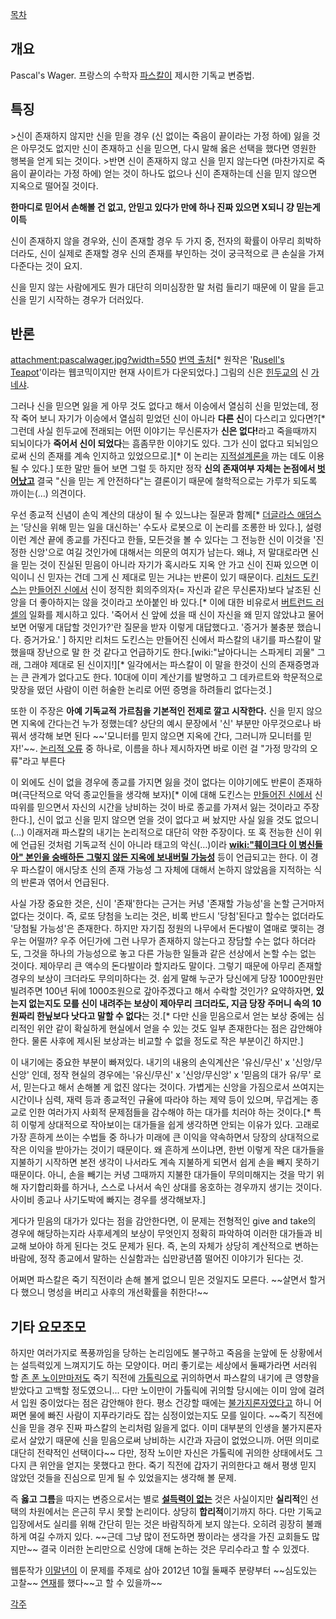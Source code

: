 [[목차]]

== 개요 ==
Pascal's Wager.
프랑스의 수학자 [[파스칼]]이 제시한 기독교 변증법.

== 특징 ==
>신이 존재하지 않지만 신을 믿을 경우 (신 없이는 죽음이 끝이라는 가정 하에) 잃을 것은 아무것도 없지만 신이 존재하고 신을 믿으면, 다시 말해 옳은 선택을 했다면 영원한 행복을 얻게 되는 것이다.
>반면 신이 존재하지 않고 신을 믿지 않는다면 (마찬가지로 죽음이 끝이라는 가정 하에) 얻는 것이 하나도 없으나 신이 존재하는데 신을 믿지 않으면 지옥으로 떨어질 것이다.

'''한마디로 믿어서 손해볼 건 없고, 안믿고 있다가 만에 하나 진짜 있으면 X되니 걍 믿는게 이득'''

신이 존재하지 않을 경우와, 신이 존재할 경우 두 가지 중, 전자의 확률이 아무리 희박하더라도, 신이 실제로 존재할 경우 신의 존재를 부인하는 것이 궁극적으로 큰 손실을 가져다준다는 것이 요지.

신을 믿지 않는 사람에게도 뭔가 대단히 의미심장한 말 처럼 들리기 때문에 이 말을 듣고 신을 믿기 시작하는 경우가 더러있다.

== 반론 ==
attachment:pascalwager.jpg?width=550
[http://safranine.egloos.com/4781878 번역 출처][* 원작은 '[[러셀의 찻주전자#s-2|Rusell's Teapot]]'이라는 웹코믹이지만 현재 사이트가 다운되었다.] 그림의 신은 [[힌두교]]의 신 [[가네샤]].

그러나 신을 믿으면 잃을 게 아무 것도 없다고 해서 이승에서 열심히 신을 믿었는데, 정작 죽어 보니 자기가 이승에서 열심히 믿었던 신이 아니라 '''다른 신'''이 다스리고 있다면?[* 그런데 사실 힌두교에 전래되는 어떤 이야기는 무신론자가 '''신은 없다!'''라고 죽을때까지 되뇌이다가 '''죽어서 신이 되었다'''는 흠좀무한 이야기도 있다. 그가 신이 없다고 되뇌임으로써 신의 존재를 계속 인지하고 있었으므로.][* 이 논리는 [[지적설계론]]을 까는 데도 이용될 수 있다.] 또한 말만 들어 보면 그럴 듯 하지만 정작 '''신의 존재여부 자체는 논점에서 [[훈제 청어|벗어났고]]''' 결국 "신을 믿는 게 안전하다"는 결론이기 때문에 철학적으로는 가루가 되도록 까이는(…) 의견이다.

우선 종교적 신념이 손익 계산의 대상이 될 수 있느냐는 질문과 함께[* [[더글라스 애덤스]]는 '당신을 위해 믿는 일을 대신하는' 수도사 로봇으로 이 논리를 조롱한 바 있다.], 설령 이런 계산 끝에 종교를 가진다고 한들, 모든것을 볼 수 있다는 그 전능한 신이 이것을 '진정한 신앙'으로 여길 것인가에 대해서는 의문의 여지가 남는다. 왜냐, 저 말대로라면 신을 믿는 것이 진실된 믿음이 아니라 자기가 혹시라도 지옥 안 가고 신이 진짜 있으면 이익이니 신 믿자는 건데 그게 신 제대로 믿는 거냐는 반론이 있기 때문이다. [[리처드 도킨스]]는 [[만들어진 신]]에서 신이 정직한 회의주의자(= 자신과 같은 무신론자)보다 날조된 신앙을 더 좋아하지는 않을 것이라고 쏘아붙인 바 있다.[* 이에 대한 비유로서 [[버트런드 러셀]]의 일화를 제시하고 있다. '죽어서 신 앞에 섰을 때 신이 자신을 왜 믿지 않았냐고 물어보면 어떻게 대답할 것인가?'란 질문을 받자 이렇게 대답했다고. '증거가 불충분 했습니다. 증거가요.' ] 하지만 리처드 도킨스는 만들어진 신에서 파스칼의 내기를 파스칼이 말했을때 장난으로 말 한 것 같다고 언급하기도 한다.[wiki:"날아다니는 스파게티 괴물" 그래, 그래야 제대로 된 신이지!][* 일각에서는 파스칼이 이 말을 한것이 신의 존재증명과는 큰 관계가 없다고도 한다. 10대에 이미 계산기를 발명하고 그 데카르트와 학문적으로 맞장을 떴던 사람이 이런 허술한 논리로 어떤 증명을 하려들리 없다는것.]

또한 이 주장은 '''아예 기독교적 가르침을 기본적인 전제로 깔고 시작한다.''' 신을 믿지 않으면 지옥에 간다는건 누가 정했는데? 상단의 예시 문장에서 '신' 부분만 아무것으로나 바꿔서 생각해 보면 된다 ~~'모니터를 믿지 않으면 지옥에 간다, 그러니까 모니터를 믿자!'~~. [[논리적 오류]] 중 하나로, 이름을 하나 제시하자면 바로 이런 걸 "가정 망각의 오류"라고 부른다

이 외에도 신이 없을 경우에 종교를 가지면 잃을 것이 없다는 이야기에도 반론이 존재하며(극단적으로 악덕 종교인들을 생각해 보자)[* 이에 대해 도킨스는 [[만들어진 신]]에서 신 따위를 믿으면서 자신의 시간을 낭비하는 것이 바로 종교를 가져서 잃는 것이라고 주장한다.], 신이 없고 신을 믿지 않으면 얻을 것이 없다고 써 놨지만 사실 잃을 것도 없으니(…) 이래저래 파스칼의 내기는 논리적으로 대단히 약한 주장이다. 또 혹 전능한 신이 위에 언급된 것처럼 기독교적 신이 아니라 태고의 악신(…)이라 '''[[wiki:"훼이크다 이 병신들아" 본인을 숭배하든 그렇지 않든 지옥에 보내버릴 가능성]]''' 등이 언급되고는 한다. 이 경우 파스칼이 애시당초 신의 존재 가능성 그 자체에 대해서 논하지 않았음을 지적하는 식의 반론과 엮어서 언급된다.

사실 가장 중요한 것은, 신이 '존재'한다는 근거는 커녕 '존재할 가능성'을 논할 근거마저 없다는 것이다. 즉, 로또 당첨을 노리는 것은, 비록 반드시 '당첨'된다고 할수는 없더라도 '당첨될 가능성'은 존재한다. 하지만 자기집 정원의 나무에서 돈다발이 열매로 맺히는 경우는 어떨까? 우주 어딘가에 그런 나무가 존재하지 않는다고 장담할 수는 없다 하더라도, 그것을 하나의 가능성으로 놓고 다른 가능한 일들과 같은 선상에서 논할 수는 없는 것이다. 제아무리 큰 액수의 돈다발이라 할지라도 말이다. 그렇기 때문에 아무리 존재할 경우의 보상이 크더라도 무의미하다는 것. 쉽게 말해 누군가 당신에게 당장 1000만원만 빌려주면 100년 뒤에 1000조원으로 갚아주겠다고 해서 수락할 것인가? 요약하자면, '''있는지 없는지도 모를 신이 내려주는 보상이 제아무리 크더라도, 지금 당장 주머니 속의 10원짜리 한닢보다 낫다고 말할 수 없다'''는 것.[* 다만 신을 믿음으로서 얻는 보상 중에는 심리적인 위안 같이 확실하게 현실에서 얻을 수 있는 것도 일부 존재한다는 점은 감안해야 한다. 물론 사후에 제시된 보상과는 비교할 수 없을 정도로 작은 부분이긴 하지만.]

이 내기에는 중요한 부분이 빠져있다. 내기의 내용의 손익계산은 '유신/무신' x '신앙/무신앙' 인데,
정작 현실의 경우에는 '유신/무신' x '신앙/무신앙' x '믿음의 대가 유/무' 로서, 믿는다고 해서 손해볼 게 없진 않다는 것이다. 가볍게는 신앙을 가짐으로서 쓰여지는 시간이나 심력, 재력 등과 종교적인 규율에 따라야 하는 제약 등이 있으며, 무겁게는 종교로 인한 여러가지 사회적 문제점들을 감수해야 하는 대가를 치러야 하는 것이다.[* 특히 이렇게 상대적으로 작아보이는 대가들을 쉽게 생각하면 안되는 이유가 있다. 고래로 가장 흔하게 쓰이는 수법들 중 하나가 미래에 큰 이익을 약속하면서 당장의 상대적으로 작은 이익을 받아가는 것이기 때문이다. 왜 흔하게 쓰이냐면, 한번 이렇게 작은 대가들을 지불하기 시작하면 본전 생각이 나서라도 계속 지불하게 되면서 쉽게 손을 빼지 못하기 때문이다. 아니, 손을 빼기는 커녕 그때까지 지불한 대가들이 무의미해지는 것을 막기 위해 자기합리화를 하거나, 스스로 나서서 속인 상대를 옹호하는 경우까지 생기는 것이다. 사이비 종교나 사기도박에 빠지는 경우를 생각해보자.]

게다가 믿음의 대가가 있다는 점을 감안한다면, 이 문제는 전형적인 give and take의 경우에 해당하는지라 사후세계의 보상이 무엇인지 정확히 파악하여 이러한 대가들과 비교해 보아야 하게 된다는 것도 문제가 된다. 즉, 논의 자체가 상당히 계산적으로 변하는 바람에, 정작 종교에서 말하는 신실함과는 십만광년쯤 떨어진 이야기가 된다는 것.

어쩌면 파스칼은 죽기 직전이라 손해 볼게 없으니 믿은 것일지도 모른다.  ~~살면서 할거 다 했으니 명성을 버리고 사후의 개선확률을 취한다!~~
== 기타 요모조모 ==
하지만 여러가지로 폭풍까임을 당하는 논리임에도 불구하고 죽음을 눈앞에 둔 상황에서는 설득력있게 느껴지기도 하는 모양이다. 머리 좋기로는 세상에서 둘째가라면 서러워 할 [[존 폰 노이만]]마저도 죽기 직전에 [[가톨릭]]으로 귀의하면서 파스칼의 내기에 큰 영향을 받았다고 고백할 정도였으니... 다만 노이만이 가톨릭에 귀의할 당시에는 이미 암에 걸려서 입원 중이었다는 점은 감안해야 한다.  평소 건강할 때에는 [[불가지론]]자였다고 하니 어쩌면 물에 빠진 사람이 지푸라기라도 잡는 심정이었는지도 모를 일이다. ~~죽기 직전에 신을 믿을 경우 진짜 파스칼의 논리처럼 잃을게 없다. 이미 대부분의 인생을 불가지론자로서 살았기 때문에 신을 믿음으로써 낭비하는 시간과 자금이 없었으니까. 어떤 의미로 대단히 전략적인 선택이다~~ 다만, 정작 노이만 자신은 가톨릭에 귀의한 상태에서도 그다지 큰 위안을 얻지는 못했다고 한다. 죽기 직전에 갑자기 귀의한다고 해서 평생 믿지 않았던 것들을 진심으로 믿게 될 수 있었을지는 생각해 볼 문제.

즉 '''옳고 그름'''을 따지는 변증으로서는 별로 [[애니메이션은 좋아하지만 오타쿠는 아니라구요|'''설득력이 없는''']] 것은 사실이지만 '''실리적'''인 선택의 차원에서는 은근히 무시 못할 논리이다. 상당히 '''합리적'''이기까지 하다. 다만 기독교 입장에서도 실리를 위해 간단히 믿는 것은 바람직하게 보지 않는다. 오히려 굉장히 불쾌하게 여길 수까지 있다. ~~근데 그냥 많이 전도하면 짱이라는 생각을 가진 교회들도 많지만~~ 결국 이러한 논리만으로 신앙에 대해 논하는 것은 무리수라고 할 수 있겠다.

웹툰작가 [[이말년]]이 이 문제를 주제로 삼아 2012년 10월 둘째주 분량부터 ~~심도있는 고찰~~ [http://comic.naver.com/webtoon/detail.nhn?titleId=103759&seq=148&weekday=wed 연재]를 했다~~고 할 수 있을까~~

[[각주]]
